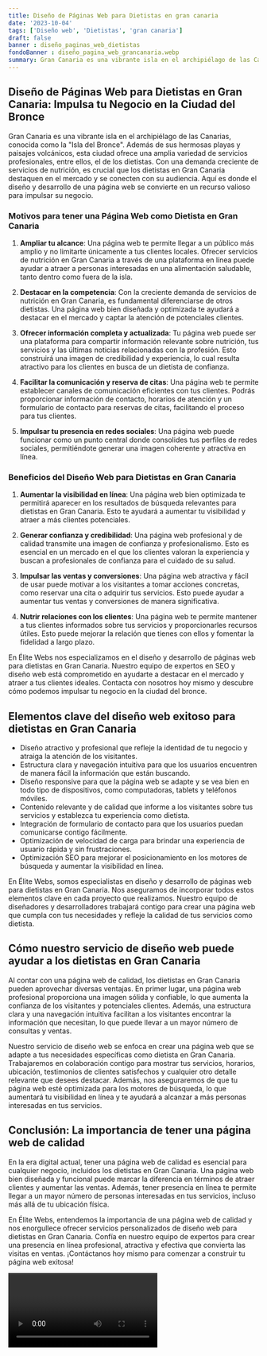 ```yaml
---
title: Diseño de Páginas Web para Dietistas en gran canaria
date: '2023-10-04'
tags: ['Diseño web', 'Dietistas', 'gran canaria']
draft: false
banner : diseño_paginas_web_dietistas
fondoBanner : diseño_pagina_web_grancanaria.webp
summary: Gran Canaria es una vibrante isla en el archipiélago de las Canarias, conocida como la Isla del Bronce. Además de sus hermosas playas y paisajes volcánicos, esta ciudad ofrece una amplia variedad de servicios profesionales, entre ellos, el de los dietistas. Con una demanda creciente de servicios de nutrición, es crucial que los dietistas en Gran Canaria destaquen en el mercado y se conecten con su audiencia. Aquí es donde el diseño y desarrollo de una página web se convierte en un recurso valioso para impulsar su negocio.
---
```


## **Diseño de Páginas Web para Dietistas en Gran Canaria: Impulsa tu Negocio en la Ciudad del Bronce**

Gran Canaria es una vibrante isla en el archipiélago de las Canarias, conocida como la "Isla del Bronce". Además de sus hermosas playas y paisajes volcánicos, esta ciudad ofrece una amplia variedad de servicios profesionales, entre ellos, el de los dietistas. Con una demanda creciente de servicios de nutrición, es crucial que los dietistas en Gran Canaria destaquen en el mercado y se conecten con su audiencia. Aquí es donde el diseño y desarrollo de una página web se convierte en un recurso valioso para impulsar su negocio.

### **Motivos para tener una Página Web como Dietista en Gran Canaria**

1. **Ampliar tu alcance**: Una página web te permite llegar a un público más amplio y no limitarte únicamente a tus clientes locales. Ofrecer servicios de nutrición en Gran Canaria a través de una plataforma en línea puede ayudar a atraer a personas interesadas en una alimentación saludable, tanto dentro como fuera de la isla.

2. **Destacar en la competencia**: Con la creciente demanda de servicios de nutrición en Gran Canaria, es fundamental diferenciarse de otros dietistas. Una página web bien diseñada y optimizada te ayudará a destacar en el mercado y captar la atención de potenciales clientes.

3. **Ofrecer información completa y actualizada**: Tu página web puede ser una plataforma para compartir información relevante sobre nutrición, tus servicios y las últimas noticias relacionadas con la profesión. Esto construirá una imagen de credibilidad y experiencia, lo cual resulta atractivo para los clientes en busca de un dietista de confianza.

4. **Facilitar la comunicación y reserva de citas**: Una página web te permite establecer canales de comunicación eficientes con tus clientes. Podrás proporcionar información de contacto, horarios de atención y un formulario de contacto para reservas de citas, facilitando el proceso para tus clientes.

5. **Impulsar tu presencia en redes sociales**: Una página web puede funcionar como un punto central donde consolides tus perfiles de redes sociales, permitiéndote generar una imagen coherente y atractiva en línea.

### **Beneficios del Diseño Web para Dietistas en Gran Canaria**

1. **Aumentar la visibilidad en línea**: Una página web bien optimizada te permitirá aparecer en los resultados de búsqueda relevantes para dietistas en Gran Canaria. Esto te ayudará a aumentar tu visibilidad y atraer a más clientes potenciales.

2. **Generar confianza y credibilidad**: Una página web profesional y de calidad transmite una imagen de confianza y profesionalismo. Esto es esencial en un mercado en el que los clientes valoran la experiencia y buscan a profesionales de confianza para el cuidado de su salud.

3. **Impulsar las ventas y conversiones**: Una página web atractiva y fácil de usar puede motivar a los visitantes a tomar acciones concretas, como reservar una cita o adquirir tus servicios. Esto puede ayudar a aumentar tus ventas y conversiones de manera significativa.

4. **Nutrir relaciones con los clientes**: Una página web te permite mantener a tus clientes informados sobre tus servicios y proporcionarles recursos útiles. Esto puede mejorar la relación que tienes con ellos y fomentar la fidelidad a largo plazo.

En Élite Webs nos especializamos en el diseño y desarrollo de páginas web para dietistas en Gran Canaria. Nuestro equipo de expertos en SEO y diseño web está comprometido en ayudarte a destacar en el mercado y atraer a tus clientes ideales. Contacta con nosotros hoy mismo y descubre cómo podemos impulsar tu negocio en la ciudad del bronce.

<GifSeo />

<Cta />

## Elementos clave del diseño web exitoso para dietistas en Gran Canaria

- Diseño atractivo y profesional que refleje la identidad de tu negocio y atraiga la atención de los visitantes.
- Estructura clara y navegación intuitiva para que los usuarios encuentren de manera fácil la información que están buscando.
- Diseño responsive para que la página web se adapte y se vea bien en todo tipo de dispositivos, como computadoras, tablets y teléfonos móviles.
- Contenido relevante y de calidad que informe a los visitantes sobre tus servicios y establezca tu experiencia como dietista.
- Integración de formulario de contacto para que los usuarios puedan comunicarse contigo fácilmente.
- Optimización de velocidad de carga para brindar una experiencia de usuario rápida y sin frustraciones.
- Optimización SEO para mejorar el posicionamiento en los motores de búsqueda y aumentar la visibilidad en línea.

En Élite Webs, somos especialistas en diseño y desarrollo de páginas web para dietistas en Gran Canaria. Nos aseguramos de incorporar todos estos elementos clave en cada proyecto que realizamos. Nuestro equipo de diseñadores y desarrolladores trabajará contigo para crear una página web que cumpla con tus necesidades y refleje la calidad de tus servicios como dietista.

## Cómo nuestro servicio de diseño web puede ayudar a los dietistas en Gran Canaria

Al contar con una página web de calidad, los dietistas en Gran Canaria pueden aprovechar diversas ventajas. En primer lugar, una página web profesional proporciona una imagen sólida y confiable, lo que aumenta la confianza de los visitantes y potenciales clientes. Además, una estructura clara y una navegación intuitiva facilitan a los visitantes encontrar la información que necesitan, lo que puede llevar a un mayor número de consultas y ventas.

Nuestro servicio de diseño web se enfoca en crear una página web que se adapte a tus necesidades específicas como dietista en Gran Canaria. Trabajaremos en colaboración contigo para mostrar tus servicios, horarios, ubicación, testimonios de clientes satisfechos y cualquier otro detalle relevante que desees destacar. Además, nos aseguraremos de que tu página web esté optimizada para los motores de búsqueda, lo que aumentará tu visibilidad en línea y te ayudará a alcanzar a más personas interesadas en tus servicios.

## Conclusión: La importancia de tener una página web de calidad

En la era digital actual, tener una página web de calidad es esencial para cualquier negocio, incluidos los dietistas en Gran Canaria. Una página web bien diseñada y funcional puede marcar la diferencia en términos de atraer clientes y aumentar las ventas. Además, tener presencia en línea te permite llegar a un mayor número de personas interesadas en tus servicios, incluso más allá de tu ubicación física.

En Élite Webs, entendemos la importancia de una página web de calidad y nos enorgullece ofrecer servicios personalizados de diseño web para dietistas en Gran Canaria. Confía en nuestro equipo de expertos para crear una presencia en línea profesional, atractiva y efectiva que convierta las visitas en ventas. ¡Contáctanos hoy mismo para comenzar a construir tu página web exitosa!

<Video />

<CtaBot job='Dietistas' city='gran canaria'/>

<Gmaps query='gran canaria+españa+maps' />